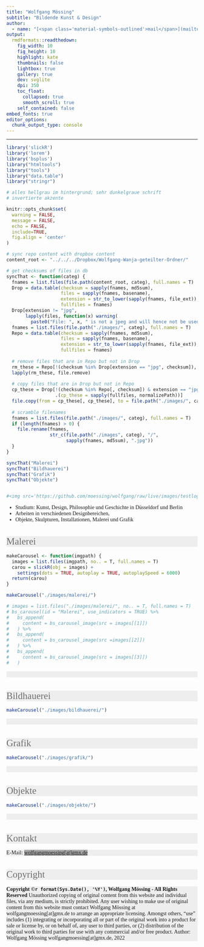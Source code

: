 ---
title: "Wolfgang Mössing"
subtitle: "Bildende Kunst & Design"
author:
  - name: "[<span class='material-symbols-outlined'>mail</span>](mailto:wolfgangmoessing@gmx.de)"
output: 
  rmdformats::readthedown:
    fig_width: 10
    fig_height: 10
    highlight: kate
    thumbnails: false
    lightbox: true
    gallery: true
    dev: svglite
    dpi: 350
    toc_float:
      collapsed: true
      smooth_scroll: true
    self_contained: false
embed_fonts: true
editor_options: 
  chunk_output_type: console
---

```{=html}
<meta name="robots" content="noindex">
<link rel="preconnect" href="https://fonts.gstatic.com" />
<link rel="preconnect" href="https://fonts.gstatic.com/" crossorigin />
<link rel="stylesheet" href="https://fonts.googleapis.com/css2?family=Gruppo&family=Material+Symbols+Outlined:opsz,wght,FILL,GRAD@48,400,0,0&display=swap">

<style>

h1 {
    font-size: 25px;
    font-family: 'Gruppo';
    font-weight: 100;
    font-color: #706d6d;
    color: #706d6d;
}

h2 {
    font-family: 'Gruppo';
    font-weight: 100;
    font-color: #706d6d;
    color: #706d6d;
}

h1.title {
    font-size: 50px;
    font-family: 'Gruppo';
    font-weight: 100;
    font-color: #706d6d;
    color: #706d6d;
}

h1.subtitle {
    font-size: 25px;
    font-family: 'Gruppo';
    font-weight: 100;
    font-color: #706d6d;
    color: #706d6d;
}

.menu ul li {
    font-size: 70px;
    font-family: 'Gruppo';
    font-weight: bold;
    font-color: #444444;
}


.page {
    font-family: 'Gruppo';
    font-size: 16pt;
}

body, h4 {
    font-family: 'Gruppo';
}

.material-symbols-outlined {
    color: #ffffff;
}

div, h1, h2, h3, h4, p, content, nav {
  background-color: #eeeeee;
  background: #eeeeee;
}

div#toc{
  background-color: #a8a7a7;
  background: #a8a7a7;
}

a {
  background-color: #a8a7a7;
  background: #a8a7a7;
}

#content ul, #content ol {
  font-size: 20px;
}

#sidebar {
  font-size: 22px;
  font-color: #ffffff;
  color: #ffffff;
  background: #a8a7a7;
}

#sidebar h2 {
  background-color: #a8a7a7;
}

p.author, p.date {
  background-color: #a8a7a7;
  background: #a8a7a7;
}

#sidebar a {
  font-size: 100%;
  color: #ffffff;
}

#postamble {
  color: #a8a7a7;
  background: #a8a7a7;
  border-top: solid 10px #a8a7a7;
}

div#content {
  background-color: #eeeeee;
  background: #eeeeee;
}

div#main {
  background-color: #eeeeee;
  background: #eeeeee;
}

div#malerei {
  background-color: #eeeeee;
  background: #eeeeee;
}


.slick-slide {
  background: #00000000;
  height: 100vh;
  lazyLoad: 'ondemand';
}

.slickR.html-widget.html-widget-static-bound {
  height: auto !important;
  lazyLoad: 'ondemand';
}

img {
    height: 100vh !important;
    width: 100vw !important;
    object-fit: contain !important;
    lazyLoad: 'ondemand';
}

nav#nav-top a {
  background: #00000000;
}

div#kontakt.section.level1 p a {
  background: #00000000;
}
</style>
```


---

```{r setup, include=FALSE, warning = FALSE, message = FALSE, echo = FALSE}
library('slickR')
library('lorem')
library('bsplus')
library("htmltools")
library("tools")
library("data.table")
library("stringr")

# alles hellgrau im hintergrund; sehr dunkelgraue schrift
# invertierte akzente

knitr::opts_chunk$set(
  warning = FALSE,
  message = FALSE,
  echo = FALSE,
  include=TRUE,
  fig.align = 'center'
)

# sync repo content with dropbox content
content_root <- "../../../Dropbox/Wolfgang-Wanja-geteilter-Ordner/"

# get checksums of files in db
syncThat <- function(categ) {
  fnames = list.files(file.path(content_root, categ), full.names = T)
  Drop = data.table(checksum = sapply(fnames, md5sum),
                    files = sapply(fnames, basename),
                    extension = str_to_lower(sapply(fnames, file_ext)),
                    fullfiles = fnames)
  Drop[extension != "jpg", 
       lapply(files, function(x) warning(
         paste0("File: ", x, " is not a jpeg and will hence not be used.")))]
  fnames = list.files(file.path("./images/", categ), full.names = T)
  Repo = data.table(checksum = sapply(fnames, md5sum),
                    files = sapply(fnames, basename),
                    extension = str_to_lower(sapply(fnames, file_ext)),
                    fullfiles = fnames)
  
  # remove files that are in Repo but not in Drop
  rm_these = Repo[!(checksum %in% Drop[extension == "jpg", checksum]), fullfiles]
  lapply(rm_these, file.remove)
  
  # copy files that are in Drop but not in Repo
  cp_these = Drop[!(checksum %in% Repo[, checksum]) & extension == "jpg",
                  .(cp_these = sapply(fullfiles, normalizePath))]
  file.copy(from = cp_these[, cp_these], to = file.path("./images/", categ))
  
  # scramble filenames
  fnames = list.files(file.path("./images/", categ), full.names = T)
  if (length(fnames) > 0) {
    file.rename(fnames, 
                str_c(file.path("./images", categ), "/", 
                      sapply(fnames, md5sum), ".jpg"))
  }
}

syncThat("Malerei")
syncThat("Bildhauerei")
syncThat("Grafik")
syncThat("Objekte")


#<img src='https://github.com/moessing/wolfgang/raw/live/images/testlogoplaceholder.png' alt='Logo Wolfgang Mössing' width='200'> 
```



- Studium: Kunst, Design, Philosophie und Geschichte in Düsseldorf und Berlin
- Arbeiten in verschiedenen Designbereichen,
- Objekte, Skulpturen, Installationen, Malerei und Grafik


# Malerei
```{r Malerei}
makeCarousel <- function(imgpath) {
  images = list.files(imgpath, no.. = T, full.names = T)
  carou = slickR(obj = images) + 
    settings(dots = TRUE, autoplay = TRUE, autoplaySpeed = 6000)
  return(carou)
}

makeCarousel("./images/malerei/")

# images = list.files("./images/malerei/", no.. = T, full.names = T)
# bs_carousel(id = "Malerei", use_indicators = TRUE) %>%
#   bs_append(
#     content = bs_carousel_image(src = images[[1]])
#   ) %>%
#   bs_append(
#     content = bs_carousel_image(src =images[[2]])
#   ) %>%
#   bs_append(
#     content = bs_carousel_image(src = images[[3]])
#   )
```
</br>

# Bildhauerei
```{r Bildhauerei, eval=TRUE}
makeCarousel("./images/bildhauerei/")
```
</br>

# Grafik
```{r Grafik, eval=TRUE}
makeCarousel("./images/grafik/")
```
</br>

# Objekte
```{r Objekte, eval=TRUE}
makeCarousel("./images/objekte/")
```
</br>

# Kontakt
E-Mail: [wolfgangmoessing[at]gmx.de](mailto:wolfgangmoessing@gmx.de)

# Copyright
__Copyright ©`r format(Sys.Date(), '%Y')`, Wolfgang Mössing - All Rights Reserved__ 
Unauthorized copying of original content from this website and individual files, via any medium, is strictly prohibited.
Any user wishing to make use of original content from this website must contact Wolfgang Mössing at wolfgangmoessing[at]gmx.de to arrange an appropriate licensing.
Amongst others, "use" includes (1) integrating or incorporating all or part of the original work into
a product for sale or license by, or on behalf of, any user to third parties, or (2) distribution of the original work to third parties for use with any commercial and/or free product.
Author: Wolfgang Mössing wolfgangmoessing[at]gmx.de, 2022